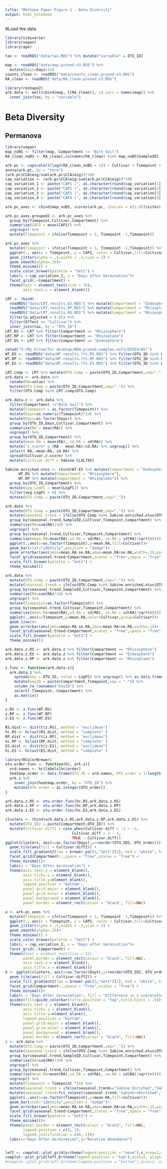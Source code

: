 ---
title: "Methane Paper Figure 1 - Beta Diversity"
output: html_notebook
---

#Load the data

```{r}
library(tidyverse)
library(vegan)
library(ape)
```

```{r}
tax <- readRDS("data/tax.RDS") %>% mutate("variable" = OTU_ID)

map <- readRDS("data/map.pruned.n3.RDS") %>%
  mutate(Days=Days+14)
counts_clean <- readRDS("data/counts_clean.pruned.n3.RDS")
RA_clean <- readRDS("data/RA_clean.pruned.n3.RDS")
```

```{r}
library(reshape2)
ark.data <- melt(cbind(map, t(RA_clean)), id.vars = names(map)) %>% 
  inner_join(tax, by = "variable")
```

# Beta Diversity
## Permanova
```{r}
library(vegan)
map_noBS <- filter(map, Compartment != "Bulk Soil")
RA_clean_noBS <- RA_clean[,colnames(RA_clean) %in% map_noBS$SampleID]
```

```{r}
ark.pc <- capscale(t(log2(RA_clean_noBS + 1)) ~ Cultivar + Timepoint + Condition(Compartment), data = map_noBS)
anova(ark.pc, by = "term")
(ark.pc$CCA$eig/sum(ark.pc$CCA$eig))*100
cap_variation <- (ark.pc$CCA$eig/sum(ark.pc$CCA$eig))*100
cap_variation_1 <- paste("CAP1 (", as.character(round(cap_variation[1], 1)), "%)", sep = "")
cap_variation_2 <- paste("CAP2 (", as.character(round(cap_variation[2], 1)), "%)", sep = "")
cap_variation_3 <- paste("CAP3 (", as.character(round(cap_variation[3], 1)), "%)", sep = "")
cap_variation_4 <- paste("CAP4 (", as.character(round(cap_variation[4], 1)), "%)", sep = "")

ark.pc_axes <- cbind(map_noBS, scores(ark.pc, choices = c(1:4))$sites)

ark.pc_axes.grouped2 <- ark.pc_axes %>%
  group_by(Timepoint,Cultivar,Compartment) %>%
  summarise(CAP2 = mean(CAP2)) %>%
  ungroup() %>%
  mutate(Timepoint = ifelse(Timepoint > 3, Timepoint -1,Timepoint))

ark.pc_axes %>%
  mutate(Timepoint = ifelse(Timepoint > 3, Timepoint -1,Timepoint)) %>%
  ggplot(., aes(x = Timepoint, y = CAP2, color = Cultivar,fill=Cultivar)) +
  geom_jitter(alpha = .5,width = .2,size = 2) +
  geom_smooth(alpha=.25)+
  theme_minimal() +
  scale_color_brewer(palette = "Set1") +
  labs(y = cap_variation_2, x = "Days after Germination")+
  facet_grid(.~Compartment) +
  theme(text = element_text(size = 15),
        axis.text.x = element_blank())
```


```{r}
LRT <- rbind(
  readRDS("data/LRT.results.ES.RDS") %>% mutate(Compartment = "Endosphere"),
  readRDS("data/LRT.results.RP.RDS") %>% mutate(Compartment = "Rhizoplane"),
  readRDS("data/LRT.results.RS.RDS") %>% mutate(Compartment = "Rhizosphere")) %>% 
  filter(p.adjusted < 0.05) %>%
  filter(Effect == "Cultivar") %>%
  inner_join(tax, by = "OTU_ID")
LRT.RS <- LRT %>% filter(Compartment == "Rhizosphere")
LRT.RP <- LRT %>% filter(Compartment == "Rhizoplane")
LRT.ES <- LRT %>% filter(Compartment == "Endosphere")
```

```{r}
setwd("G:/My Drive/for desktop/NEW.pruned.samples.noT3/DESEQ/WT/")
WT.RS <- readRDS("data/WT.results.lfs.RS.RDS") %>% filter(OTU_ID %in% LRT.RS$OTU_ID) %>% select(Timepoint,Compartment,OTU_ID,LogFC=estimate)
WT.RP <- readRDS("data/WT.results.lfs.RP.RDS") %>% filter(OTU_ID %in% LRT.RP$OTU_ID) %>% select(Timepoint,Compartment,OTU_ID,LogFC=estimate)
WT.ES <- readRDS("data/WT.results.lfs.ES.RDS") %>% filter(OTU_ID %in% LRT.ES$OTU_ID) %>% select(Timepoint,Compartment,OTU_ID,LogFC=estimate)
```


```{r}
LRT.comp <- LRT %>% mutate(OTU.Comp = paste(OTU_ID,Compartment,sep="."))
ark.data <- ark.data %>%
  rename(RA=value) %>%
  mutate(OTU.Comp = paste(OTU_ID,Compartment,sep=".")) %>%
  filter(OTU.Comp %in% LRT.comp$OTU.Comp)

ark.data.z <- ark.data %>%
  filter(Compartment !="Bulk Soil") %>%
  mutate(Timepoint = as.factor(Timepoint)) %>%
  mutate(Days=as.numeric(Timepoint)*14) %>%
  mutate(Days=as.factor(Days)) %>%
  group_by(OTU_ID,Days,Cultivar,Compartment) %>%
  summarise(RA = mean(RA)) %>%
  ungroup() %>%
  group_by(OTU_ID,Compartment) %>%
  mutate(mean.RA = mean(RA), sd.RA = sd(RA)) %>%
  mutate("z.score" = (RA - mean.RA)/sd.RA) %>% ungroup() %>%
  select(-RA,-mean.RA,-sd.RA) %>%
  spread(Cultivar,z.score) %>%
  mutate(Cultivar.diff = Sabine-CLXL745)
```


```{r}
Sabine.enriched.otus <- rbind(WT.ES %>% mutate(Compartment = "Endosphere"),
      WT.RS %>% mutate(Compartment = "Rhizosphere"),
      WT.RP %>% mutate(Compartment = "Rhizoplane")) %>%
  group_by(OTU_ID,Compartment) %>%
  mutate(avg.LogFC = mean(LogFC)) %>%
  filter(avg.LogFC > 0) %>%
  mutate(OTU.Comp = paste(OTU_ID,Compartment,sep="."))

ark.data %>%
  mutate(OTU.Comp = paste(OTU_ID,Compartment,sep=".")) %>%
  mutate(seasonal.trend = ifelse(OTU.Comp %in% Sabine.enriched.otus$OTU.Comp,"Sabine Enriched","CLXL745 Enriched")) %>%
  group_by(seasonal.trend,SampleID,Cultivar,Timepoint,Compartment) %>%
  summarise(RA=sum(RA)/10) %>%
  ungroup() %>%
  group_by(seasonal.trend,Cultivar,Timepoint,Compartment) %>%
  summarise(mean.RA=mean(RA),sd.RA = sd(RA), se.RA = sd(RA)/sqrt(n())) %>%
  ggplot(.,aes(x=as.factor(Timepoint),y=mean.RA,fill=Cultivar))+
  geom_bar(stat="identity",position = "dodge")+
  geom_errorbar(aes(ymin=mean.RA-se.RA,ymax=mean.RA+se.RA,width=.2),position = position_dodge(width=.9))+
  facet_grid(seasonal.trend~Compartment,scales = "free",space = "free") +
  scale_fill_brewer(palette = "Set1") +
  theme_minimal()

ark.data %>%
  mutate(OTU.Comp = paste(OTU_ID,Compartment,sep=".")) %>%
  mutate(seasonal.trend = ifelse(OTU.Comp %in% Sabine.enriched.otus$OTU.Comp,"Sabine Enriched","CLXL745 Enriched")) %>%
  group_by(seasonal.trend,SampleID,Cultivar,Timepoint,Compartment) %>%
  summarise(RA=sum(RA)/10) %>%
  ungroup() %>%
  mutate(Timepoint=as.factor(Timepoint)) %>%
  group_by(seasonal.trend,Cultivar,Timepoint,Compartment) %>%
  summarise(mean.RA=mean(RA),sd.RA = sd(RA), se.RA = sd(RA)/sqrt(n())) %>%
  ggplot(.,aes(x=Timepoint,y=mean.RA,color=Cultivar,group=Cultivar))+
  geom_line()+
  geom_errorbar(aes(ymin=mean.RA-se.RA,ymax=mean.RA+se.RA,width=.1))+
  facet_grid(seasonal.trend~Compartment,scales = "free",space = "free")+
  scale_fill_brewer(palette = "Set1") +
  theme_minimal()

```

```{r}
ark.data.z.RS <- ark.data.z %>% filter(Compartment == "Rhizosphere")
ark.data.z.ES <- ark.data.z %>% filter(Compartment == "Endosphere")
ark.data.z.RP <- ark.data.z %>% filter(Compartment == "Rhizoplane")

z.func <- function(ark.data.z){
  ark.data.z %>%
    spread(key = OTU_ID, value = LogFC) %>% ungroup() %>% as.data.frame() %>%
    mutate(keyID = paste(Compartment,Timepoint,sep = ".")) %>%
    column_to_rownames("keyID") %>%
    select(-Timepoint,-Compartment) %>%
    as.matrix()
}

z.RS <- z.func(WT.RS)
z.RP <- z.func(WT.RP)
z.ES <- z.func(WT.ES)

RS.dist <- dist(t(z.RS), method = "euclidean")
hc.RS <- hclust(RS.dist, method = "complete" )
RP.dist <- dist(t(z.RP), method = "euclidean")
hc.RP <- hclust(RP.dist, method = "complete" )
ES.dist <- dist(t(z.ES), method = "euclidean")
hc.ES <- hclust(ES.dist, method = "complete" )

```


```{r}
library(RColorBrewer)
otu.order.func <- function(hc, ark.z){
  ord.names <- hc$labels[hc$order]
  heatmap.order <- data.frame(OTU_ID = ord.names, OTU_order = 1:length(ord.names))
  ark.z %>%
    inner_join(heatmap.order, by = "OTU_ID") %>%
    mutate(OTU_order = as.integer(OTU_order))
} 

ark.data.z.RS <- otu.order.func(hc.RS,ark.data.z.RS)
ark.data.z.RP <- otu.order.func(hc.RP,ark.data.z.RP)
ark.data.z.ES <- otu.order.func(hc.ES,ark.data.z.ES)

```


```{r}
clusters <- rbind(ark.data.z.RS,ark.data.z.RP,ark.data.z.ES) %>%
  mutate(OTU_ID2 = paste(Compartment,OTU_ID)) %>%
  mutate(Cultivar.diff2 = case_when(Cultivar.diff < -3 ~ -3,
                              Cultivar.diff > 3 ~ 3,
                              TRUE ~ Cultivar.diff))
ggplot(clusters, aes(x=as.factor(Days),y=reorder(OTU_ID2, OTU_order))) +
  geom_tile(aes(fill = Cultivar.diff2)) +
  scale_fill_gradient2(low = brewer.pal(3,"Set1")[1], mid = "white", high = brewer.pal(3,"Set1")[2], midpoint = 0) +
  facet_grid(Compartment~.,space = "free",scales = "free") +
  theme_minimal()+
  labs(x = "Days After Germination") +
  theme(axis.text.y = element_blank(),
        axis.ticks.y = element_blank(),
        axis.title.y=element_blank(),
        legend.position = "bottom",
        panel.grid.major = element_blank(), 
        panel.grid.minor = element_blank(),
        panel.background = element_blank(),
        panel.border = element_rect(colour = "black", fill=NA))

```

```{r}
a <- ark.pc_axes %>%
  mutate(Timepoint = ifelse(Timepoint > 3, Timepoint -1,Timepoint)) %>%
  ggplot(., aes(x = Timepoint, y = CAP2, color = Cultivar,fill=Cultivar)) +
  geom_jitter(alpha = .5,width = .2,size = 2) +
  geom_smooth(alpha=.25)+
  theme_minimal() +
  scale_color_brewer(palette = "Set1") +
  labs(y = cap_variation_2, x = "Days after Germination")+
  facet_grid(.~Compartment) +
  theme(#text = element_text(size = 15),
        panel.border = element_rect(colour = "black", fill=NA),
        axis.text.x = element_blank(),
        axis.title.x = element_blank())
b <- ggplot(clusters, aes(x=as.factor(Days),y=reorder(OTU_ID2, OTU_order))) +
  geom_tile(aes(fill = Cultivar.diff2)) +
  scale_fill_gradient2(low = brewer.pal(3,"Set1")[1], mid = "white", high = brewer.pal(3,"Set1")[2], midpoint = 0) +
  facet_grid(Compartment~.,space = "free",scales = "free") +
  theme_minimal()+
  labs(x = "Days After Germination", fill = "Difference in z score\n(Sabine - CLXL745)") +
  guides(fill=guide_colorbar(title.position = "top",title.hjust = .5))+
  theme(axis.text.y = element_blank(),
        axis.ticks.y = element_blank(),
        axis.title.y=element_blank(),
        legend.position = "bottom",
        panel.grid.major = element_blank(), 
        panel.grid.minor = element_blank(),
        panel.background = element_blank(),
        panel.border = element_rect(colour = "black", fill=NA))
c <- ark.data %>%
  mutate(OTU.Comp = paste(OTU_ID,Compartment,sep=".")) %>%
  mutate(seasonal.trend = ifelse(OTU.Comp %in% Sabine.enriched.otus$OTU.Comp,"Sabine Enriched","CLXL745 Enriched")) %>%
  group_by(seasonal.trend,SampleID,Cultivar,Timepoint,Compartment) %>%
  summarise(RA=sum(RA)/10) %>%
  ungroup() %>%
  group_by(seasonal.trend,Cultivar,Timepoint,Compartment) %>%
  summarise(mean.RA=mean(RA),sd.RA = sd(RA), se.RA = sd(RA)/sqrt(n())) %>%
  ungroup() %>%
  mutate(Timepoint = Timepoint *14) %>%
  mutate(seasonal.trend = ifelse(seasonal.trend=="Sabine Enriched","Sabine\nEnriched","CLXL745\nEnriched"))%>%
  mutate(seasonal.trend=fct_relevel(seasonal.trend,"Sabine\nEnriched","CLXL745\nEnriched")) %>%
  ggplot(.,aes(x=as.factor(Timepoint),y=mean.RA,fill=Cultivar))+
  geom_bar(stat="identity",position = "dodge")+
  geom_errorbar(aes(ymin=mean.RA-se.RA,ymax=mean.RA+se.RA,width=.2),position = position_dodge(width=.9))+
  facet_grid(seasonal.trend~Compartment,scales = "free",space = "free") +
  scale_fill_brewer(palette = "Set1") +
  theme_minimal()+
  theme(panel.border = element_rect(colour = "black", fill=NA),
        legend.position = c(0, 1), 
        legend.justification = c(0, 1))+
  labs(x="Days After Germination",y="Relative Abundance")


left <- cowplot::plot_grid(a+theme(legend.position = "none"),c,nrow=2,align = "v", axis="lr", rel_heights = c(1,1.5))
cowplot::plot_grid(left,b+theme(legend.position = "top"),ncol=2, align = "h", rel_widths = c(2.5,1))
#cowplot::plot_grid(left,b+theme(legend.position = "bottom"),ncol=2, align = "h", rel_widths = c(2.5,1))
```

